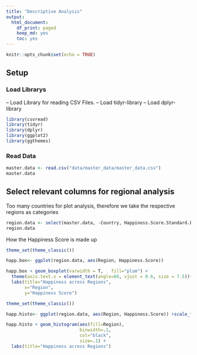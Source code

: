 ```yaml
---
title: "Descriptive Analysis"
output:
  html_document:
    df_print: paged
    keep_md: yes
    toc: yes
---
```


```r
knitr::opts_chunk$set(echo = TRUE)
```
## Setup

### Load Librarys

-- Load Library for reading CSV Files.
-- Load tidyr-library
-- Load dplyr-library

```r
library(csvread)
library(tidyr)
library(dplyr)
library(ggplot2)
library(ggthemes)

```

### Read Data
```r
master.data <- read.csv("data/master_data/master_data.csv")
master.data

```

## Select relevant columns for regional analysis

Too many countries for plot analysis, therefore we take the respective regions as categories

```r

region.data <- select(master.data, -Country, Happiness.Score.Standard.Error)
region.data

```

How the Happiness Score is made up
```r

theme_set(theme_classic())

happ.box<- ggplot(region.data, aes(Region, Happiness.Score))

happ.box + geom_boxplot(varwidth = T,   fill="plum") +
  theme(axis.text.x = element_text(angle=60, vjust = 0.6, size = 7.5))+
  labs(title="Happiness across Regions",
       x="Region",
       y="Happiness Score")

```
```r

theme_set(theme_classic())

happ.histo<- ggplot(region.data, aes(Region, Happiness.Score)) +scale_fill_brewer(palette="Spectral")

happ.histo + geom_histogram(aes(fill=Region),
                            binwidth=.1,
                            col="black",
                            size=.1) +
  labs(title="Happiness across Regions")

```

### 